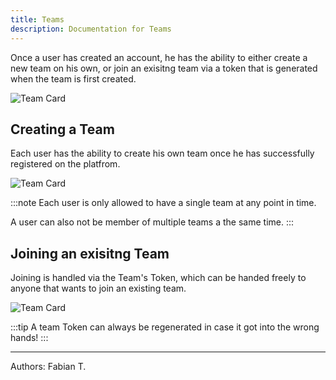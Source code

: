 ```yaml
---
title: Teams
description: Documentation for Teams
---
```


Once a user has created an account, he has the ability to either create a new team on his own, or join an exisitng team via a token that is generated when the team is first created.

![Team Card](../../../assets/teams/team_card.webp)

## Creating a Team ##

Each user has the ability to create his own team once he has successfully registered on the platfrom.

![Team Card](../../../assets/teams/team_create.webp)

:::note
Each user is only allowed to have a single team at any point in time.

A user can also not be member of multiple teams a the same time.
:::

## Joining an exisitng Team ##

Joining is handled via the Team's Token, which can be handed freely to anyone that wants to join an existing team.

![Team Card](../../../assets/teams/team_join.webp)

:::tip
A team Token can always be regenerated in case it got into the wrong hands!
:::

___

Authors: Fabian T.